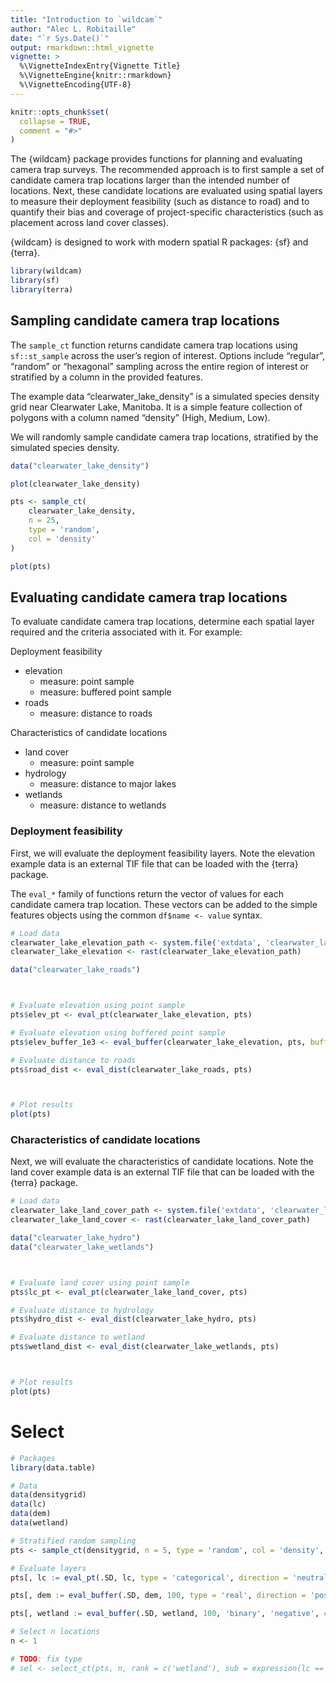 ```yaml
---
title: "Introduction to `wildcam`"
author: "Alec L. Robitaille"
date: "`r Sys.Date()`"
output: rmarkdown::html_vignette
vignette: >
  %\VignetteIndexEntry{Vignette Title}
  %\VignetteEngine{knitr::rmarkdown}
  %\VignetteEncoding{UTF-8}
---
```


```r
knitr::opts_chunk$set(
  collapse = TRUE,
  comment = "#>"
)
```


<!-- ggplot2 figs with geom_sf -->

The {wildcam} package provides functions for planning and evaluating camera
trap surveys. The recommended approach is to first sample a set of candidate 
camera trap locations larger than the intended number of locations. Next, 
these candidate locations are evaluated using spatial layers to measure their
deployment feasibility (such as distance to road) and to quantify their bias 
and coverage of project-specific characteristics (such as placement across 
land cover classes). 

{wildcam} is designed to work with modern spatial R packages: {sf} and {terra}.

```r
library(wildcam)
library(sf)
library(terra)
```



## Sampling candidate camera trap locations

The `sample_ct` function returns candidate camera trap locations using 
`sf::st_sample` across the user's region of interest. Options include 
"regular", "random" or "hexagonal" sampling across the entire region of interest
or stratified by a column in the provided features. 

The example data "clearwater_lake_density" is a simulated species density 
grid near Clearwater Lake, Manitoba. It is a simple feature collection of 
polygons with a column named "density" (High, Medium, Low). 

We will randomly sample candidate camera trap locations, stratified by the 
simulated species density. 

```r
data("clearwater_lake_density")

plot(clearwater_lake_density)

pts <- sample_ct(
	clearwater_lake_density, 
	n = 25, 
	type = 'random', 
	col = 'density'
)

plot(pts)
```



## Evaluating candidate camera trap locations

To evaluate candidate camera trap locations, determine each spatial layer 
required and the criteria associated with it. For example:

Deployment feasibility

- elevation
	- measure: point sample
	- measure: buffered point sample
- roads
	- measure: distance to roads
	
Characteristics of candidate locations

- land cover
	- measure: point sample
- hydrology
	- measure: distance to major lakes
- wetlands
	- measure: distance to wetlands



### Deployment feasibility

First, we will evaluate the deployment feasibility layers. Note the elevation
example data is an external TIF file that can be loaded with the
{terra} package. 

The `eval_*` family of functions return the vector of values for each candidate
camera trap location. These vectors can be added to the simple features objects
using the common `df$name <- value` syntax. 

```r
# Load data
clearwater_lake_elevation_path <- system.file('extdata', 'clearwater_lake_elevation.tif', package = 'wildcam')
clearwater_lake_elevation <- rast(clearwater_lake_elevation_path)

data("clearwater_lake_roads")



# Evaluate elevation using point sample
pts$elev_pt <- eval_pt(clearwater_lake_elevation, pts)

# Evaluate elevation using buffered point sample
pts$elev_buffer_1e3 <- eval_buffer(clearwater_lake_elevation, pts, buffer_size = 1e3)

# Evaluate distance to roads
pts$road_dist <- eval_dist(clearwater_lake_roads, pts)



# Plot results
plot(pts)
```



### Characteristics of candidate locations

Next, we will evaluate the characteristics of candidate locations.  Note the 
land cover example data is an external TIF file that can be loaded with the
{terra} package. 

```r
# Load data
clearwater_lake_land_cover_path <- system.file('extdata', 'clearwater_lake_land_cover.tif', package = 'wildcam')
clearwater_lake_land_cover <- rast(clearwater_lake_land_cover_path)

data("clearwater_lake_hydro")
data("clearwater_lake_wetlands")



# Evaluate land cover using point sample
pts$lc_pt <- eval_pt(clearwater_lake_land_cover, pts)

# Evaluate distance to hydrology
pts$hydro_dist <- eval_dist(clearwater_lake_hydro, pts)

# Evaluate distance to wetland
pts$wetland_dist <- eval_dist(clearwater_lake_wetlands, pts)



# Plot results
plot(pts)
```


# Select
```r
# Packages
library(data.table)

# Data
data(densitygrid)
data(lc)
data(dem)
data(wetland)

# Stratified random sampling
pts <- sample_ct(densitygrid, n = 5, type = 'random', col = 'density', returnDT = TRUE)

# Evaluate layers
pts[, lc := eval_pt(.SD, lc, type = 'categorical', direction = 'neutral', coords = c('X', 'Y'))]

pts[, dem := eval_buffer(.SD, dem, 100, type = 'real', direction = 'positive', coords = c('X', 'Y'))]

pts[, wetland := eval_buffer(.SD, wetland, 100, 'binary', 'negative', coords = c('X', 'Y'))]

# Select n locations
n <- 1

# TODO: fix type
# sel <- select_ct(pts, n, rank = c('wetland'), sub = expression(lc == 212), by = 'density')

```